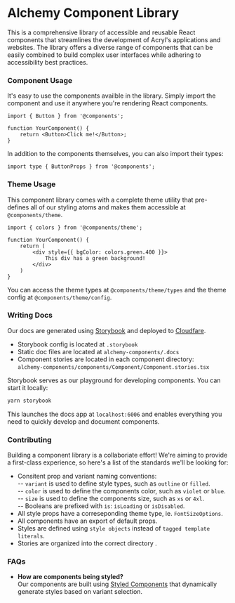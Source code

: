 # Alchemy Component Library

This is a comprehensive library of accessible and reusable React components that streamlines the development of Acryl's applications and websites. The library offers a diverse range of components that can be easily combined to build complex user interfaces while adhering to accessibility best practices.

### Component Usage

It's easy to use the components availble in the library. Simply import the component and use it anywhere you're rendering React components.

```tsx
import { Button } from '@components';

function YourComponent() {
    return <Button>Click me!</Button>;
}
```

In addition to the components themselves, you can also import their types:

```tsx
import type { ButtonProps } from '@components';
```

### Theme Usage

This component library comes with a complete theme utility that pre-defines all of our styling atoms and makes them accessible at `@components/theme`.

```tsx
import { colors } from '@components/theme';

function YourComponent() {
	return (
		<div style={{ bgColor: colors.green.400 }}>
			This div has a green background!
		</div>
	)
}
```

You can access the theme types at `@components/theme/types` and the theme config at `@components/theme/config`.

### Writing Docs

Our docs are generated using [Storybook](https://storybook.js.org/) and deployed to [Cloudfare](https://www.cloudflare.com/).

- Storybook config is located at `.storybook`
- Static doc files are located at `alchemy-components/.docs`
- Component stories are located in each component directory: <br/>`alchemy-components/components/Component/Component.stories.tsx`

Storybook serves as our playground for developing components. You can start it locally:

```bash
yarn storybook
```

This launches the docs app at `localhost:6006` and enables everything you need to quickly develop and document components.

### Contributing

Building a component library is a collaboriate effort! We're aiming to provide a first-class experience, so here's a list of the standards we'll be looking for:

- Consitent prop and variant naming conventions: <br />
  -- `variant` is used to define style types, such as `outline` or `filled`. <br />
  -- `color` is used to define the components color, such as `violet` or `blue`. <br />
  -- `size` is used to define the components size, such as `xs` or `4xl`. <br />
  -- Booleans are prefixed with `is`: `isLoading` or `isDisabled`.
- All style props have a correseponding theme type, ie. `FontSizeOptions`.
- All components have an export of default props.
- Styles are defined using `style objects` instead of `tagged template literals`.
- Stories are organized into the correct directory .

### FAQs

- **How are components being styled?** <br />Our components are built using [Styled Components](https://styled-components.com/) that dynamically generate styles based on variant selection.
